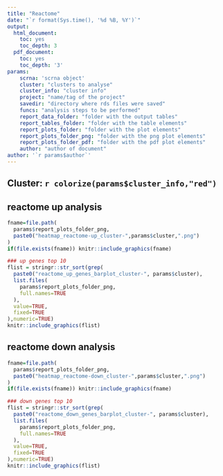```yaml
---
title: "Reactome"
date: "`r format(Sys.time(), '%d %B, %Y')`"
output:
  html_document:
    toc: yes
    toc_depth: 3
  pdf_document:
    toc: yes
    toc_depth: '3'
params:
    scrna: 'scrna object'
    cluster: "clusters to analyse"
    cluster_info: "cluster info"
    project: "name/tag of the project"
    savedir: "directory where rds files were saved"
    funcs: "analysis steps to be performed"
    report_data_folder: "folder with the output tables"
    report_tables_folder: "folder with the table elements"
    report_plots_folder: "folder with the plot elements"
    report_plots_folder_png: "folder with the png plot elements"
    report_plots_folder_pdf: "folder with the pdf plot elements"
    author: "author of document"
author: '`r params$author`'
---
```


## Cluster: `r colorize(params$cluster_info,"red")`

## reactome up analysis
```r
fname=file.path(
  params$report_plots_folder_png,
  paste0("heatmap_reactome-up_cluster-",params$cluster,".png")
)
if(file.exists(fname)) knitr::include_graphics(fname)
```

```r
### up genes top 10
flist = stringr::str_sort(grep(
  paste0("reactome_up_genes_barplot_cluster-", params$cluster),
  list.files(
    params$report_plots_folder_png,
    full.names=TRUE
  ),
  value=TRUE,
  fixed=TRUE
),numeric=TRUE)
knitr::include_graphics(flist)
```

## reactome down analysis
```r
fname=file.path(
  params$report_plots_folder_png,
  paste0("heatmap_reactome-down_cluster-",params$cluster,".png")
)
if(file.exists(fname)) knitr::include_graphics(fname)
```

```r
### down genes top 10
flist = stringr::str_sort(grep(
  paste0("reactome_down_genes_barplot_cluster-", params$cluster),
  list.files(
    params$report_plots_folder_png,
    full.names=TRUE
  ),
  value=TRUE,
  fixed=TRUE
),numeric=TRUE)
knitr::include_graphics(flist)
```

